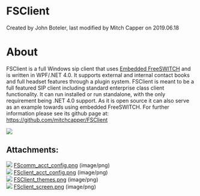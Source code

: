 
# FSClient 

 Created by  John Boteler, last modified by  Mitch Capper on 2019.06.18

# About

FSClient is a full Windows sip client that uses [Embedded FreeSWITCH](../../Client-and-Developer-Interfaces/Embedding-FreeSWITCH/index.mdx#php) and is written in WPF/.NET 4.0\. It supports external and internal contact books and full headset features through a plugin system. FSClient is meant to be a full featured SIP client including standard enterprise class client functionality. It can run installed or run standalone, with the only requirement being .NET 4.0 support. As it is open source it can also serve as an example towards using embedded FreeSWITCH. For further information please see its github page at: <https://github.com/mitchcapper/FSClient>

![](/attachments/7143562/7471109.png)

  
## Attachments:

![](/images/icons/bullet_blue.gif) [FScomm\_acct\_config.png](/attachments/7143562/7471106.png) (image/png)  
![](/images/icons/bullet_blue.gif) [FSclient\_acct\_config.png](/attachments/7143562/7471107.png) (image/png)  
![](/images/icons/bullet_blue.gif) [FSClient\_themes.png](/attachments/7143562/7471108.png) (image/png)  
![](/images/icons/bullet_blue.gif) [FSclient\_screen.png](/attachments/7143562/7471109.png) (image/png)  


